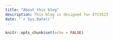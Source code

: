 ```yaml
---
title: "About this blog"
description: This blog is designed for ETC5523
date: "`r Sys.Date()`"
---
```


```r
knitr::opts_chunk$set(echo = FALSE)
```
